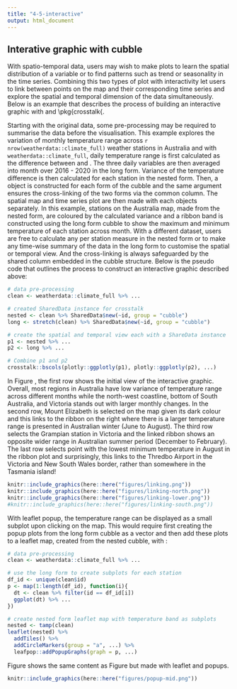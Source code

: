 ```yaml
---
title: "4-5-interactive"
output: html_document
---
```

## Interative graphic with cubble

With spatio-temporal data, users may wish to make plots to learn the spatial distribution of a variable or to find patterns such as trend or seasonality in the time series. Combining this two types of plot with interactivity let users to link between points on the map and their corresponding time series and explore the spatial and temporal dimension of the data simultaneously. Below is an example that describes the process of building an interactive graphic with \pkg{cubble} and \pkg{crosstalk{. 

Starting with the original data, some pre-processing may be required to summarise the data before the visualisation. This example explores the variation of monthly temperature range across `r nrow(weatherdata::climate_full)` weather stations in Australia and with `weatherdata::climate_full`, daily temperature range is first calculated as the difference between \code{tmax} and \code{tmin}. The three daily variables are then averaged into month over 2016 - 2020 in the long form. Variance of the temperature difference is then calculated for each station in the nested form. Then, a \code{SharedData} object is constructed for each form of the cubble and the same \code{group} argument ensures the cross-linking of the two forms via the common \code{id} column. The spatial map and time series plot are then made with each \code{SharedData} objects separately. In this example, stations on the Australia map, made from the nested form, are coloured by the calculated variance and a ribbon band is constructed using the long form cubble to show the maximum and minimum temperature of each station across month. With a different dataset, users are free to calculate any per station measure in the nested form or to make any time-wise summary of the data in the long form to customise the spatial or temporal view. And the cross-linking is always safeguarded by the shared \code{id} column embedded in the cubble structure. Below is the pseudo code that outlines the process to construct an interactive graphic described above:

```r
# data pre-processing
clean <- weatherdata::climate_full %>% ...

# created SharedData instance for crosstalk
nested <- clean %>% SharedData$new(~id, group = "cubble")
long <- stretch(clean) %>% SharedData$new(~id, group = "cubble")

# create the spatial and temporal view each with a ShareData instance
p1 <- nested %>% ...
p2 <- long %>% ...

# Combine p1 and p2
crosstalk::bscols(plotly::ggplotly(p1), plotly::ggplotly(p2), ...)

```

In Figure \ref{fig:interactive-linking}, the first row shows the initial view of the interactive graphic. Overall, most regions in Australia have low variance of temperature range across different months while the north-west coastline, bottom of South Australia, and Victoria stands out with larger monthly changes. In the second row, Mount Elizabeth is selected on the map given its dark colour and this links to the ribbon on the right where there is a larger temperature range is presented in Australian winter (June to August). The third row selects the Grampian station in Victoria and the linked ribbon shows an opposite wider range in Australian summer period (December to February). The last row selects point with the lowest minimum temperature in August in the ribbon plot and surprisingly, this links to the Thredbo Airport in the Victoria and New South Wales border, rather than somewhere in the Tasmania island! 

```r
knitr::include_graphics(here::here("figures/linking.png"))
knitr::include_graphics(here::here("figures/linking-north.png"))
knitr::include_graphics(here::here("figures/linking-lower.png"))
#knitr::include_graphics(here::here("figures/linking-south.png"))
```

With leaflet popup, the temperature range can be displayed as a small subplot upon clicking on the map. This would require first creating the popup plots from the long form cubble as a vector and then add these plots to a leaflet map, created from the nested cubble, with \code{leafpop::addPopupGraphs()}:

```r
# data pre-processing
clean <- weatherdata::climate_full %>% ...

# use the long form to create subplots for each station
df_id <- unique(clean$id)
p <- map(1:length(df_id), function(i){
  dt <- clean %>% filter(id == df_id[i])
  ggplot(dt) %>% ...
})

# create nested form leaflet map with temperature band as subplots 
nested <- tamp(clean)
leaflet(nested) %>% 
  addTiles() %>% 
  addCircleMarkers(group = "a", ...) %>% 
  leafpop::addPopupGraphs(graph = p, ...)

```

Figure \ref{fig:interactive-popup} shows the same content as Figure \ref{fig:interactive-linking} but made with leaflet and popups. 

```r
knitr::include_graphics(here::here("figures/popup-mid.png")) 
```


